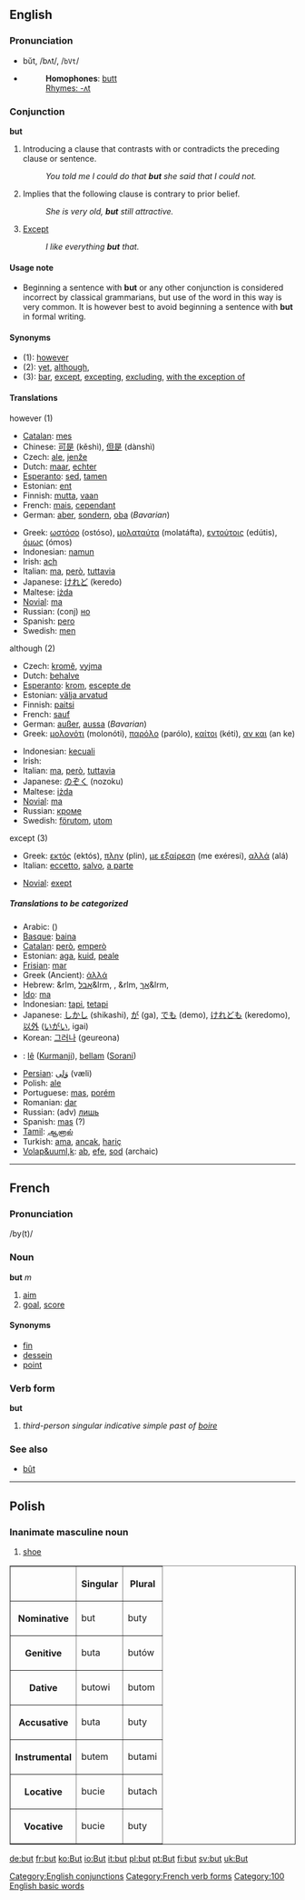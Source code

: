 ==English==

{{rank|or|from|this|29|but|all|him|she}}

===Pronunciation===
*bŭt, /bʌt/, /<tt>bVt</tt>/
*{{audio|en-us-but.ogg|Audio (US)}}
*:'''Homophones''': [[butt]]
*:[[Rhymes:English:-ʌt|Rhymes: -ʌt]]



===Conjunction===
[[Category:English conjunctions]]
'''but'''

# Introducing a clause that contrasts with or contradicts the preceding clause or sentence.
#: ''You told me I could do that '''but''' she said that I could not.''
# Implies that the following clause is contrary to prior belief.
#: ''She is very old, '''but''' still attractive.''
# [[except|Except]]
#: ''I like everything '''but''' that.''

====Usage note====
*Beginning a sentence with '''but''' or any other conjunction is considered incorrect by classical grammarians, but use of the word in this way is very common.  It is however best to avoid beginning a sentence with '''but''' in formal writing.

====Synonyms====
*(1): [[however]]
*(2): [[yet]], [[although]], 
*(3): [[bar]], [[except]], [[excepting]], [[excluding]], [[with the exception of]]

====Translations====
;however (1)
{{top}}
*[[Catalan]]: [[mes]]
*Chinese: [[可是]] (kěshì), [[但是]] (dànshì)
*Czech: [[ale]], [[jenže]]
*Dutch: [[maar]], [[echter]]
*[[Esperanto]]: [[sed]], [[tamen]]
*Estonian: [[ent]]
*Finnish: [[mutta]], [[vaan#Finnish|vaan]]
*French: [[mais]], [[cependant]]
*German: [[aber]], [[sondern]], [[oba]] (''Bavarian'')
{{mid}}
*Greek: [[ωστόσο]] (ostóso), [[μολαταύτα]] (molatáfta), [[εντούτοις]] (edútis), [[όμως]] (ómos)
*Indonesian: [[namun]]
*Irish: [[ach]]
*Italian: [[ma]], [[però]], [[tuttavia]]
*Japanese: [[けれど]] (keredo)
*Maltese: [[iżda]]
*[[Novial]]: [[ma]]
*Russian: (conj) [[но]]
*Spanish: [[pero]]
*Swedish: [[men]]
{{bottom}}

;although (2)
{{top}}
*Czech: [[kromě]], [[vyjma]]
*Dutch: [[behalve]]
*[[Esperanto]]: [[krom]], [[escepte de]]
*Estonian: [[välja arvatud]]
*Finnish: [[paitsi]]
*French: [[sauf]]
*German: [[außer]], [[aussa]] (''Bavarian'')
*Greek: [[μολονότι]] (molonóti), [[παρόλο]] (parólo), [[καίτοι]] (kéti), [[αν και]] (an ke)
{{mid}}
*Indonesian: [[kecuali]]
*Irish: 
*Italian: [[ma]], [[però]], [[tuttavia]]
*Japanese: [[のぞく]] (nozoku)
*Maltese: [[iżda]]
*[[Novial]]: [[ma]]
*Russian: [[кроме]]
*Swedish: [[förutom]], [[utom]]
{{bottom}}

;except (3)
{{top}}
*Greek: [[εκτός]] (ektós), [[πλην]] (plin), [[με εξαίρεση]] (me exéresi), [[αλλά]] (alá)
*Italian: [[eccetto]], [[salvo]], [[a parte]]
{{mid}}
*[[Novial]]: [[exept]]
{{bottom}}

=====Translations to be categorized=====
{{checktrans}}
{{top}}
*Arabic: {{ARchar|[[لكن]]}} ({{IPAchar|[[lākin]]}})
*[[Basque]]: [[baina]]
*[[Catalan]]: [[però]], [[emperò]]
*Estonian: [[aga]], [[kuid]], [[peale]]
*[[Frisian]]: [[mar]]
*Greek (Ancient): [[ἀλλά]]
*Hebrew: &rlm, [[אבל]]&lrm, , &rlm, [[אך]]&lrm, 
*[[Ido]]: [[ma]]
*Indonesian: [[tapi]], [[tetapi]]
*Japanese: [[しかし]] (shikashi), [[が]] (ga), [[でも]] (demo), [[けれども]] (keredomo), [[以外]] ([[いがい]], igai)
*Korean: [[그러나]] (geureona)
{{mid}}
*{{ku}}: [[lê]] ([[Kurmanji]]), [[bellam]] ([[Sorani]])
*[[Persian]]: [[ولی|وَلی]] (væli)
*Polish: [[ale]]
*Portuguese: [[mas]], [[porém]]
*Romanian: [[dar]]
*Russian: (adv) [[лишь]]
*Spanish: [[mas]] (?)
*[[Tamil]]: [[ஆனால்]]
*Turkish: [[ama]], [[ancak]], [[hariç]]
*[[Volap&uuml,k]]: [[ab]], [[efe]], [[sod]] (archaic)
{{bottom}}
----

==French==
===Pronunciation===
/by(t)/ 
===Noun===
'''but''' ''m''

# [[aim]]
#[[goal]], [[score]]

====Synonyms====
*[[fin]]
*[[dessein]]
*[[point]]

===Verb form===
'''but'''

# ''third-person singular indicative simple past of [[boire]]''

===See also===
*[[bût]]
[[Category:French verb forms]]

----
==Polish==
===Inanimate masculine noun===
#[[shoe]]

<table border=1>
<tr><th><th>Singular<th>Plural</tr>
<tr><th>Nominative<td>but<td>buty</tr>
<tr><th>Genitive<td>buta<td>butów</tr>
<tr><th>Dative<td>butowi<td>butom</tr>
<tr><th>Accusative<td>buta<td>buty</tr>
<tr><th>Instrumental<td>butem<td>butami</tr>
<tr><th>Locative<td>bucie<td>butach</tr>
<tr><th>Vocative<td>bucie<td>buty</tr>
</table>


[[Category:100 English basic words]]

[[de:but]]
[[fr:but]]
[[ko:But]]
[[io:But]]
[[it:but]]
[[pl:but]]
[[pt:But]]
[[fi:but]]
[[sv:but]]
[[uk:But]]